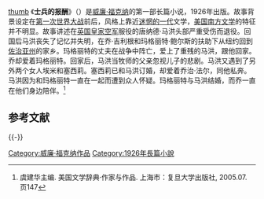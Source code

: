 [[image:SoldiersPay.jpg|thumb]]
《'''士兵的报酬'''》（{{lang-en|'''''Soldiers' Pay'''''}}）是[[威廉·福克纳|威廉·福克纳]]的第一部长篇小说，1926年出版。故事背景设定在[[第一次世界大战|第一次世界大战]]前后，风格上靠近[[迷惘的一代|迷惘的一代]]文学，[[美国南方文学|美国南方文学]]的特征并不明显。故事讲述在[[英国皇家空军|英国皇家空军]]服役的唐纳德·马洪头部严重受伤而退役。回国后马洪丧失了记忆并失明，在乔·吉利根和玛格丽特·鲍尔斯的扶助下从纽约回到[[佐治亚州|佐治亚州]]的家乡。玛格丽特的丈夫在战争中阵亡，爱上了重残的马洪，跟他回家。乔却爱着玛格丽特。回家后，马洪当牧师的父亲忽视儿子的悲剧。马洪又遇到了另外两个女人埃米和塞西莉。塞西莉已和马洪订婚，却爱着乔治·法尔，同他私奔。马洪因为和玛格丽特一直在一起而遭到众人怀疑。玛格丽特与马洪结婚，而乔一直在他们身边陪伴。<ref>虞建华主编. 美国文学辞典·作家与作品. 上海市：复旦大学出版社, 2005.07. 页147</ref>

== 参考文献 ==
{{Reflist}}

{{-}}
{{威廉·福克纳}}

{{Authority control}}

{{DEFAULTSORT:Soldiers' Pay}}
[[Category:威廉·福克纳作品|Category:威廉·福克纳作品]]
[[Category:1926年長篇小說|Category:1926年長篇小說]]